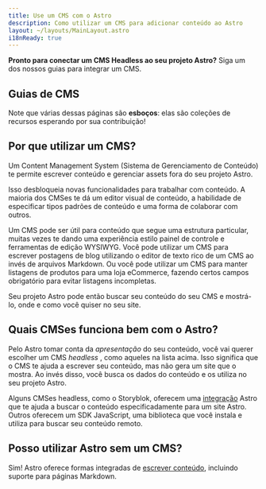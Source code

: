 ```yaml
---
title: Use um CMS com o Astro
description: Como utilizar um CMS para adicionar conteúdo ao Astro
layout: ~/layouts/MainLayout.astro
i18nReady: true
---
```




**Pronto para conectar um CMS Headless ao seu projeto Astro?** Siga um dos nossos guias para integrar um CMS.

## Guias de CMS

<CMSGuidesNav />

Note que várias dessas páginas são **esboços**: elas são coleções de recursos esperando por sua contribuição!

## Por que utilizar um CMS?

Um Content Management System (Sistema de Gerenciamento de Conteúdo) te permite escrever conteúdo e gerenciar assets fora do seu projeto Astro.

Isso desbloqueia novas funcionalidades para trabalhar com conteúdo. A maioria dos CMSes te dá um editor visual de conteúdo, a habilidade de especificar tipos padrões de conteúdo e uma forma de colaborar com outros. 

Um CMS pode ser útil para conteúdo que segue uma estrutura particular, muitas vezes te dando uma experiência estilo painel de controle e ferramentas de edição WYSIWYG. Você pode utilizar um CMS para escrever postagens de blog utilizando o editor de texto rico de um CMS ao invés de arquivos Markdown. Ou você pode utilizar um CMS para manter listagens de produtos para uma loja eCommerce, fazendo certos campos obrigatório para evitar listagens incompletas. 

Seu projeto Astro pode então buscar seu conteúdo do seu CMS e mostrá-lo, onde e como você quiser no seu site.


## Quais CMSes funciona bem com o Astro?

Pelo Astro tomar conta da _apresentação_ do seu conteúdo, você vai querer escolher um CMS _headless_ , como aqueles na lista acima. Isso significa que o CMS te ajuda a escrever seu conteúdo, mas não gera um site que o mostra. Ao invés disso, você busca os dados do conteúdo e os utiliza no seu projeto Astro. 

Alguns CMSes headless, como o Storyblok, oferecem uma [integração](/pt-br/guides/integrations-guide/) Astro que te ajuda a buscar o conteúdo especificadamente para um site Astro. Outros oferecem um SDK JavaScript, uma biblioteca que você instala e utiliza para buscar seu conteúdo remoto.

## Posso utilizar Astro sem um CMS?

Sim! Astro oferece formas integradas de [escrever conteúdo](/pt-br/guides/content/), incluindo suporte para páginas Markdown.

